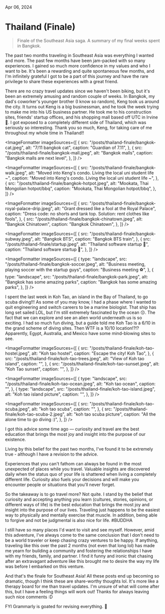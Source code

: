 
<IconLink href="/" text="Home" />

Apr 06, 2024

# Thailand (Finale)

<BlockQuote>
  Finale of the Southeast Asia saga. A summary of my final weeks spent in
  Bangkok.
</BlockQuote>

<HeroImage
  src="/posts/thailand-finale/bangkok-skyline.jpeg"
  alt="Bangkok skyline"
  caption="Bangkok skyline"
/>

The past two months traveling in Southeast Asia was everything I wanted and more. The past few months have been jam-packed with so many experiences. I gained so much more confidence in my values and who I want to be. It's been a rewarding and quite spontaneous few months, and I'm infinitely grateful I got to be a part of this journey and have the rare privilege to share these experiences with a great friend.

There are no crazy travel updates since we haven't been biking, but it's been an extremely amusing and random couple of weeks. In Bangkok, my dad's coworker's younger brother (I know so random), Keng took us around the city. It turns out Keng is a big businessman, and he took the week trying to make me into his US business partner. He took me to his construction sites, friends' startup offices, and his shopping mall based off UTC in Irvine 🤣. I got exposed to a completely different side of Thailand, which was seriously so interesting. Thank you so much, Keng, for taking care of me throughout my whole time in Thailand!!

<ImageFormatter
  imageSources={[
    {
      src: "/posts/thailand-finale/bangkok-cat.jpeg",
      alt: "7/11 bangkok cat",
      caption: "Guardian of 7.11",
    },
    {
      src: "/posts/thailand-finale/bangkok-mall.jpeg",
      alt: "Bangkok malls",
      caption: "Bangkok malls are next level",
    },
  ]}
/>

<ImageFormatter
  imageSources={[
    {
      src: "/posts/thailand-finale/bangkok-walk.jpeg",
      alt: "Moved into Keng's condo. Living the local uni student life ~",
      caption: "Moved into Keng's condo. Living the local uni student life ~",
    },
    {
      src: "/posts/thailand-finale/bangkok-hotpot.jpeg",
      alt: "Mookata, Thai Mongolian hotpot/bbq",
      caption: "Mookata, Thai Mongolian hotpot/bbq",
    },
  ]}
/>

<ImageFormatter
  imageSources={[
    {
      src: "/posts/thailand-finale/bangkok-royal-palace-drip.jpeg",
      alt: "Grant dressed like a fool at the Royal Palace",
      caption:
        "Dress code: no shorts and tank top. Solution: rent clothes like fools",
    },
    {
      src: "/posts/thailand-finale/bangkok-chinatown.jpeg",
      alt: "Bangkok Chinatown",
      caption: "Bangkok Chinatown",
    },
  ]}
/>

<ImageFormatter
  imageSources={[
    {
      src: "/posts/thailand-finale/bangkok-subway.jpeg",
      alt: "Bangkok BTS",
      caption: "Bangkok BTS train",
    },
    {
      src: "/posts/thailand-finale/startup.jpeg",
      alt: "Thailand software startup 💫",
      caption: "Thailand software startup 💫",
    },
  ]}
/>

<ImageFormatter
  imageSources={[
    {
      type: "landscape",
      src: "/posts/thailand-finale/bangkok-soccer.jpeg",
      alt: "Business meeting, playing soccer with the startup guys",
      caption: "Business meeting ⚽️",
    },
    {
      type: "landscape",
      src: "/posts/thailand-finale/bangkok-park.jpeg",
      alt: "Bangkok has some amazing parks",
      caption: "Bangkok has some amazing parks",
    },
  ]}
/>

I spent the last week in Koh Tao, an island in the Bay of Thailand, to go scuba diving!!! As some of you may know, I had a phase where I wanted to quit engineering and switch careers to be a marine biologist. That ship has long set sailed LOL, but I'm still extremely fascinated by the ocean 😗. The fact that we can explore and see an alien world underneath us is so exciting. I had so much fun diving, but a guide told me Koh Tao is a 6/10 in the grand scheme of diving sites. Then WTF is a 10/10 location!?!? Apparently, Egypt, Australia, and Mexico have some mind-blowing sites to see.

<ImageFormatter
  imageSources={[
    {
      src: "/posts/thailand-finale/koh-tao-hostel.jpeg",
      alt: "Koh tao hostel",
      caption: "Escape the city! Koh Tao",
    },
    {
      src: "/posts/thailand-finale/koh-tao-trees.jpeg",
      alt: "View of Koh tao island",
      caption: "",
    },
    {
      src: "/posts/thailand-finale/koh-tao-sunset.jpeg",
      alt: "Koh Tao sunset",
      caption: "",
    },
  ]}
/>

<ImageFormatter
  imageSources={[
    {
      type: "landscape",
      src: "/posts/thailand-finale/koh-tao-ocean.jpeg",
      alt: "Koh tao ocean",
      caption: "",
    },
    {
      type: "landscape",
      src: "/posts/thailand-finale/koh-tao-island.jpeg",
      alt: "Koh tao island picture",
      caption: "",
    },
  ]}
/>

<ImageFormatter
  imageSources={[
    {
      src: "/posts/thailand-finale/koh-tao-scuba.jpeg",
      alt: "koh tao scuba",
      caption: "",
    },
    {
      src: "/posts/thailand-finale/koh-tao-scuba-2.jpeg",
      alt: "koh tao scuba picture",
      caption: "All the alone time to go diving :)",
    },
  ]}
/>

I got this advice some time ago — curiosity and travel are the best education that brings the most joy and insight into the purpose of our existence.

Living by this belief for the past two months, I've found it to be extremely true - although I have a revision to the advice.

Experiences that you can't fathom can always be found in the most unexpected of places while you travel. Valuable insights are discovered daily when the status quo of your life is shattered when living a completely different life. Curiosity also fuels your decisions and will make you encounter people or situations that you'll never forget.

So the takeaway is to go travel more? Not quite. I stand by the belief that curiosity and accepting anything you learn (cultures, stories, opinions, or different ways of life) is the best education that brings the most joy and insight into the purpose of our lives. Traveling just happens to be the easiest way to physically and mentally exercise that muscle. In addition, being able to forgive and not be judgmental is also nice for life. #BUDDHA

I still have so many places I'd want to visit and see myself. However, amid this adventure, I've always come to the same conclusion that I don't need to be a world traveler or keep chasing crazy ventures to be happy. If anything, traveling like this over the past 2 months (not even that long lol) has made me yearn for building a community and fostering the relationships I have with my friends, family, and partner. I find it funny and ironic that chasing after an extravagant adventure like this brought me to desire the way my life was before I embarked on this venture.

And that's the finale for Southeast Asia! All these posts end up becoming so dramatic, though I think these are share-worthy thoughts lol. It's more like a therapy board for me than travel updates. I'm unsure of what will come after this, but I have a feeling things will work out! Thanks for always leaving such nice comments :D

FYI Grammarly is goated for revising everything. 🤣

